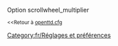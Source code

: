 {{fr/Amorce}}
Option scrollwheel_multiplier

<small><<Retour à [[Main/fr/Openttd.cfg|openttd.cfg]]</small>
[[Category:fr/Réglages et préférences]]